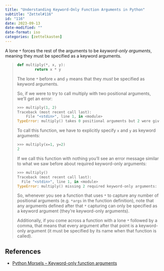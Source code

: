 ```yaml
---
title: "Understanding Keyword-Only Function Arguments in Python"
subtitle: "Zettel#116"
id: "116"
date: 2023-09-13
date-modified: ""
date-format: iso
categories: [zettelkasten]
---
```

A lone `*` forces the rest of the arguments to be *keyword-only arguments*, meaning they must be specified as a keyword arguments.

> ```python
> def multiply(*, x, y):
>         return x * y
> ```
>
> The lone `*` before `x` and `y` means that they *must* be specified as keyword arguments.
>
> So, if we were to try to call multiply with two positional arguments, we'll get an error:
>
> ```python
> >>> multiply(1, 2)
> Traceback (most recent call last):
>     File "<stdin>", line 1, in <module>
> TypeError: multiply() takes 0 positional arguments but 2 were given
> ```
>
> To call this function, we have to explicitly specify `x` and `y` as keyword arguments:
>
> ```python
> >>> multiply(x=1, y=2)
> 2
> ```
>
> If we call this function with nothing you'll see an error message similar to what we saw before about required keyword-only arguments:
>
> ```python
> >>> multiply()
> Traceback (most recent call last):
>   File "<stdin>", line 1, in <module>
> TypeError: multiply() missing 2 required keyword-only arguments: 'x' and 'y'
> ```
>
> So, whenever you see a function that uses `*` to capture any number of positional arguments (e.g. `*args` in the function definition), note that any arguments defined after that `*` capturing can only be specified as a keyword argument (they're keyword-only arguments).
>
> Additionally, if you come across a function with a lone `*` followed by a comma, that means that every argument after that point is a keyword-only argument (it must be specified by its name when that function is called).

## References

* [Python Morsels – Keyword-only function arguments](https://www.pythonmorsels.com/keyword-only-function-arguments/#keyword-only-arguments-come-after-in-a-function-definition)
